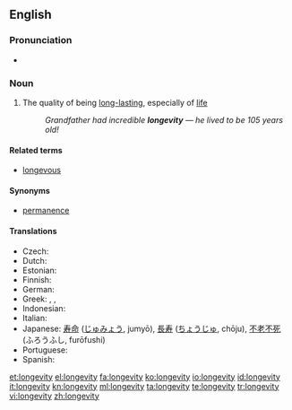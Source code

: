 ==English==

===Pronunciation===
* {{IPA|/lɔŋˈdʒe.və.ti/}}

===Noun===
{{en-noun|longevities}}

# The quality of being [[long-lasting]], especially of [[life]]
#: ''Grandfather had incredible '''longevity''' &mdash; he lived to be 105 years old!''

====Related terms====
*[[longevous]]

====Synonyms====
*[[permanence]]

====Translations====
* Czech: {{t-|cs|dlouhověkost|f}}
* Dutch: {{t+|nl|levensduur|m}}
* Estonian: {{t|et|pikaealisus}}
* Finnish: {{t|fi|pitkäikäisyys}}
* German: {{t-|de|Langlebigkeit|f}}
* Greek: {{t|el|μακροζωία}}, {{t|el|μακροβιότητα}}, {{t|el|μακροημέρευση}}
* Indonesian: {{t|id|panjang umur|xs=Indonesian}}
* Italian: {{t-|it|longevità}}
* Japanese: [[寿命]] ([[じゅみょう]], jumyō), [[長寿]] ([[ちょうじゅ]], chōju), [[不老不死]] (ふろうふし, furōfushi)
* Portuguese: {{t|es|longevidade|f}}
* Spanish: {{t-|es|longevidad|f}}

[[et:longevity]]
[[el:longevity]]
[[fa:longevity]]
[[ko:longevity]]
[[io:longevity]]
[[id:longevity]]
[[it:longevity]]
[[kn:longevity]]
[[ml:longevity]]
[[ta:longevity]]
[[te:longevity]]
[[tr:longevity]]
[[vi:longevity]]
[[zh:longevity]]